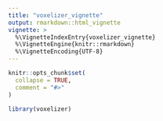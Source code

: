 ```yaml
---
title: "voxelizer_vignette"
output: rmarkdown::html_vignette
vignette: >
  %\VignetteIndexEntry{voxelizer_vignette}
  %\VignetteEngine{knitr::rmarkdown}
  %\VignetteEncoding{UTF-8}
---
```


```r
knitr::opts_chunk$set(
  collapse = TRUE,
  comment = "#>"
)
```

```r
library(voxelizer)
```
